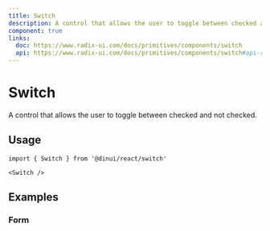 ```yaml
---
title: Switch
description: A control that allows the user to toggle between checked and not checked.
component: true
links:
  doc: https://www.radix-ui.com/docs/primitives/components/switch
  api: https://www.radix-ui.com/docs/primitives/components/switch#api-reference
---
```


# Switch

A control that allows the user to toggle between checked and not checked.


<Example path="ui/switch-demo" />

## Usage

```tsx
import { Switch } from '@dinui/react/switch'
```

```tsx
<Switch />
```

## Examples

### Form

<Example path="ui/switch-form" />
